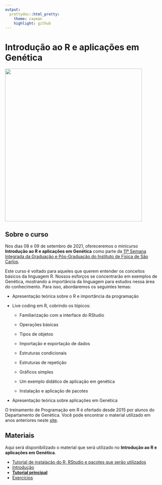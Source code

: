 ---
output:
  prettydoc::html_pretty:
    theme: cayman
    highlight: github
---

# Introdução ao R e aplicações em Genética

<img src="banner_minicursoR.jpg" alt="" width="450" height="500">

## Sobre o curso

Nos dias 08 e 09 de setembro de 2021, ofereceremos o minicurso **Introdução ao R e aplicações em Genética** como parte da [11ª Semana Integrada da Graduação e Pós-Graduação do Instituto de Física de São Carlos](https://sifsc.ifsc.usp.br/).

Este curso é voltado para aqueles que querem entender os conceitos básicos da linguagem R. Nossos esforços se concentrarão em exemplos de Genética, mostrando a importância da linguagem para estudos nessa área do conhecimento.  Para isso, abordaremos os seguintes temas:

* Apresentação teórica sobre o R e importância da programação

* Live coding em R, cobrindo os tópicos:

   * Familiarização com a interface do RStudio
   
   * Operações básicas
   
   * Tipos de objetos

   * Importação e exportação de dados
   
   * Estruturas condicionais
   
   * Estruturas de repetição
   
   * Gráficos simples
   
   * Um exemplo didático de aplicação em genética
   
   * Instalação e aplicação de pacotes

* Apresentação teórica sobre aplicações em Genética

O treinamento de Programação em R é ofertado desde 2015 por alunos do Departamento de Genética. Você pode encontrar o material utilizado em anos anteriores neste [site](http://cristianetaniguti.github.io/Workshop_genetica_esalq/).

## Materiais

Aqui será disponibilizado o material que será utilizado no **Introdução ao R e aplicações em Genética**.

* [Tutorial de instalação do R, RStudio e pacotes que serão utilizados](Tutorial_instalacao.html)
* [Introdução](Introducao.pdf)
* [**Tutorial principal**](cursoR.html)
* [Exercícios](exercicios.html)